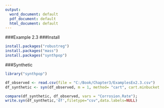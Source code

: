 ---
output:
  word_document: default
  pdf_document: default
  html_document: default
---
###Example 2.3
###Install
```{r, echo = TRUE}
install.packages("robustreg")
install.packages("mass")
install.packages("synthpop")
```

###Synthetic
```{r, echo = TRUE}
library("synthpop")

df_observed <- read.csv(file = "C:/Book/Chapter3/ExamplesEx2.3.csv")
df_synthetic <- syn(df_observed, m = 1, method= "cart", cart.minbucket = 10);

compare(df_synthetic, df_observed, vars = "Corrosion.Rate");
write.syn(df_synthetic,'df',filetype="csv",data.labels=NULL)
```
